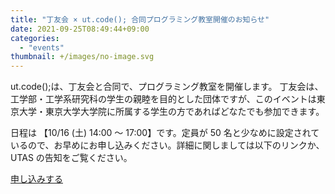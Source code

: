 ```yaml
---
title: "丁友会 × ut.code(); 合同プログラミング教室開催のお知らせ"
date: 2021-09-25T08:49:44+09:00
categories:
  - "events"
thumbnail: +/images/no-image.svg
---
```


ut.code();は、丁友会と合同で、プログラミング教室を開催します。 丁友会は、工学部・工学系研究科の学生の親睦を目的とした団体ですが、このイベントは東京大学・東京大学大学院に所属する学生の方であればどなたでも参加できます。

日程は 【10/16 (土) 14:00 ～ 17:00】です。定員が 50 名と少なめに設定されているので、お早めにお申し込みください。詳細に関しましては以下のリンクか、UTAS の告知をご覧ください。

[申し込みする](https://tuk.t.u-tokyo.ac.jp/others/2021-programming/)
